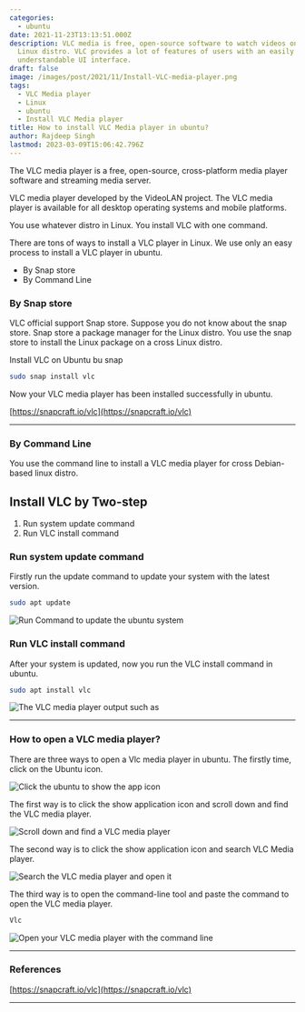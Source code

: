```yaml
---
categories:
  - ubuntu
date: 2021-11-23T13:13:51.000Z
description: VLC media is free, open-source software to watch videos on ubuntu and any
  Linux distro. VLC provides a lot of features of users with an easily
  understandable UI interface.
draft: false
image: /images/post/2021/11/Install-VLC-media-player.png
tags:
  - VLC Media player
  - Linux
  - ubuntu
  - Install VLC Media player
title: How to install VLC Media player in ubuntu?
author: Rajdeep Singh
lastmod: 2023-03-09T15:06:42.796Z
---
```


The VLC media player is a free, open-source, cross-platform media player
software and streaming media server.

VLC media player developed by the VideoLAN project. The VLC media player is
available for all desktop operating systems and mobile platforms.

You use whatever distro in Linux. You install VLC with one command.

There are tons of ways to install a VLC player in Linux. We use only an easy
process to install a VLC player in ubuntu.

- By Snap store
- By Command Line

### By Snap store

VLC official support Snap store. Suppose you do not know about the snap store.
Snap store a package manager for the Linux distro. You use the snap store to
install the Linux package on a cross Linux distro.

Install VLC on Ubuntu bu snap

```bash
sudo snap install vlc
```

Now your VLC media player has been installed successfully in ubuntu.

[https://snapcraft.io/vlc](https://snapcraft.io/vlc)

---

### By Command Line

You use the command line to install a VLC media player for cross Debian-based linux distro.

## Install VLC by Two-step

1. Run system update command
2. Run VLC install command

### Run system update command

Firstly run the update command to update your system with the latest version.

```bash
sudo apt update
```

![Run Command to update the ubuntu system](/images/post/2021/11/carbon-1-.png "Run Command to update the ubuntu system")

### Run VLC install command

After your system is updated, now you run the VLC install command in ubuntu.

```bash
sudo apt install vlc
```

![The VLC media player output such as](/images/post/2021/11/carbon-2-.png "The VLC media player output such as")

---

### How to open a VLC media player?

There are three ways to open a Vlc media player in ubuntu. The firstly time, click on the Ubuntu icon.

![Click the ubuntu to show the app icon](/images/post/2021/11/ubuntoicon.png "Click the ubuntu to show the app icon")

The first way is to click the show application icon and scroll down and find the
VLC media player.

![Scroll down and find a VLC media player](/images/post/2021/11/scrooldownvlc.png "Scroll down and find a VLC media player")

The second way is to click the show application icon and search VLC Media
player.

![Search the VLC media player and open it](/images/post/2021/11/searchvlc.png "Search the VLC media player and open it")

The third way is to open the command-line tool and paste the command to open the
VLC media player.

```bash
Vlc
```

![Open your VLC media player with the command line](/images/post/2021/11/carbon-3-.png "Open your VLC media player with the command line")

---

### References

[https://snapcraft.io/vlc](https://snapcraft.io/vlc)

---
